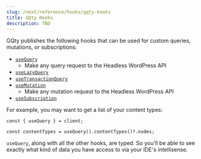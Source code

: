 ```yaml
---
slug: /next/reference/hooks/gqty-hooks
title: GQty Hooks
description: TBD
---
```


GQty publishes the following hooks that can be used for custom queries, mutations, or subscriptions:

- [`useQuery`](https://gqty.dev/docs/react/fetching-data#usequery)
  - Make any query request to the Headless WordPress API
- [`useLazyQuery`](https://gqty.dev/docs/react/fetching-data#uselazyquery)
- [`useTransactionQuery`](https://gqty.dev/docs/react/fetching-data#usetransactionquery)
- [`useMutation`](https://gqty.dev/docs/react/mutations#usemutation)
  - Make any mutation request to the Headless WordPress API
- [`useSubscription`](https://gqty.dev/docs/react/subscriptions#usesubscription)

For example, you may want to get a list of your content types:

```tsx
const { useQuery } = client;

const contentTypes = useQuery().contentTypes()?.nodes;
```

`useQuery`, along with all the other hooks, are typed. So you'll be able to see exactly what kind of data you have access to via your IDE's intellisense.

